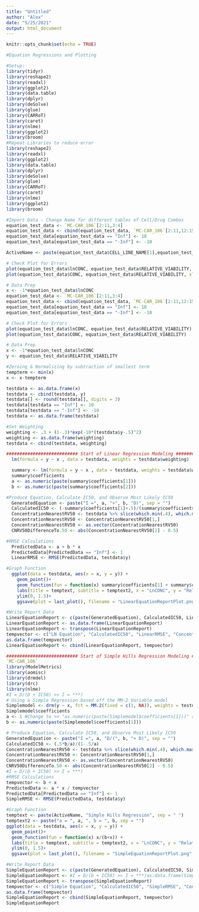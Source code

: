 ```yaml
---
title: "Untitled"
author: "Alex"
date: "5/25/2021"
output: html_document
---
```


```r
knitr::opts_chunk$set(echo = TRUE)
```

```r
#Equation Regressions and Plotting

#Setup:
library(tidyr)
library(reshape2)
library(readxl)
library(ggplot2)
library(data.table)
library(dplyr)
library(deSolve)
library(glue)
library(CARRoT)
library(caret)
library(nlme)
library(ggplot2)
library(broom)
#Repeat Libraries to reduce error
library(reshape2)
library(readxl)
library(ggplot2)
library(data.table)
library(dplyr)
library(deSolve)
library(glue)
library(CARRoT)
library(caret)
library(nlme)
library(ggplot2)
library(broom)

#Import Data - Change Name for different tables of Cell/Drug Combos 
equation_test_data <- `MC-CAR_106`[2:11,3:4]
equation_test_data <- cbind(equation_test_data, `MC-CAR_106`[2:11,12:15])
equation_test_data[equation_test_data == "Inf"] <- 10
equation_test_data[equation_test_data == "-Inf"] <- -10

ActiveName <- paste(equation_test_data$CELL_LINE_NAME[1],equation_test_data$DRUG_ID[2], sep="_")

# Check Plot for Errors 
plot(equation_test_data$lnCONC, equation_test_data$RELATIVE_VIABILITY, xlab = "LnCONC", ylab = "Relative Viability", main = paste(ActiveName, "BasePlot 1", sep = ""))
plot(equation_test_data$CONC, equation_test_data$RELATIVE_VIABILITY, xlab = "CONC", ylab = "Relative Viability", main = paste(ActiveName, "BasePlot 2", sep = ""))

# Data Prep
x <- -1*equation_test_data$lnCONC
equation_test_data <- `MC-CAR_106`[2:11,3:4]
equation_test_data <- cbind(equation_test_data, `MC-CAR_106`[2:11,12:15])
equation_test_data[equation_test_data == "Inf"] <- 10
equation_test_data[equation_test_data == "-Inf"] <- -10

# Check Plot for Errors
plot(equation_test_data$lnCONC, equation_test_data$RELATIVE_VIABILITY)
plot(equation_test_data$CONC, equation_test_data$RELATIVE_VIABILITY)

# Data Prep
x <- -1*equation_test_data$lnCONC
y <- equation_test_data$RELATIVE_VIABILITY

#Zeroing & Normalizing by subtraction of smallest term
tempterm <- min(x)
x <- x-tempterm

testdata <- as.data.frame(x)
testdata <- cbind(testdata, y)
testdata[] <- round(testdata[], digits = 3)
testdata[testdata == "Inf"] <- 10
testdata[testdata == "-Inf"] <- -10
testdata <- as.data.frame(testdata)

#Set Weighting
weighting <- .3 + (1-.3)*exp(-10*(testdata$y-.5)^2)
weighting <- as.data.frame(weighting)
testdata <- cbind(testdata, weighting)
```

```r
########################### Start of Linear Regression Modeling ###########################
  lm(formula = y ~ x , data = testdata, weights = testdata$weighting)

  summary <- lm(formula = y ~ x , data = testdata, weights = testdata$weighting)
  summary$coefficients
  a <- as.numeric(paste(summary$coefficients[1]))
  b <- as.numeric(paste(summary$coefficients[2]))

#Produce Equation, Calculate IC50, and Observe Most Likely IC50
  GeneratedEquation <- paste("I =", a, "+", b, "D)", sep = "")
  CalculatedIC50 <- (-summary$coefficients[1]+.5)/(summary$coefficients[2])
  ConcentrationNearestRV50 <- testdata %>% slice(which.min(.4), which.max(.6))
  ConcentrationNearestRV50 <- ConcentrationNearestRV50[1,]
  ConcentrationNearestRV50 <- as.vector(ConcentrationNearestRV50)
  CNRV50DifferenceTo.50 <- abs(ConcentrationNearestRV50[2] - 0.5)

#RMSE Calculations
  PredictedData <- a + b * x
  PredictedData[PredictedData == "Inf"] <- 1
  LinearRMSE <- RMSE(PredictedData, testdata$y)

#Graph Function
  ggplot(data = testdata, aes(x = x, y = y)) +
    geom_point()+
    geom_function(fun = function(x) summary$coefficients[1] + summary$coefficients[2]*x) +
    labs(title = temptext, subtitle = temptext2, x = "LnCONC", y = "Relative Viability") +
    ylim(0, 1.5)+
    ggsave(plot = last_plot(), filename = "LinearEquationReportPlot.png", width = 4, height = 4, device = NULL)

#Write Report Data 
LinearEquationReport <- c(paste(GeneratedEquation), CalculatedIC50, LinearRMSE, as.vector(ConcentrationNearestRV50[1]), as.vector(ConcentrationNearestRV50[2]),CNRV50DifferenceTo.50)
LinearEquationReport <- as.data.frame(LinearEquationReport)
LinearEquationReport <- transpose(LinearEquationReport)
tempvector <- c("LN Equation", "CalculatedIC50", "LinearRMSE", "Concentration Nearest to RV50","RV Nearest to RV50","Difference between Nearest Value and .5")
as.data.frame(tempvector)
LinearEquationReport <- cbind(LinearEquationReport, tempvector)
```

```r
########################### Start of Simple Hills Regression Modeling ###########################
`MC-CAR_106`
library(ModelMetrics)
library(aomisc)
library(drmdel)
library(drc)
library(nlme)
#I = D/(D + IC50) >> I = ***)
# Using a Simple Regression based off the MM-2 Variable model
Simplemodel <- drm(y ~ x, fct = MM.2(fixed = c(1, NA)), weights = testdata$weighting)
Simplemodel$coefficients
a <- 1 #Change to >> "as.numeric(paste(Simplemodel$coefficients[1]))" and update "b" if not slope of 1
b <- as.numeric(paste(Simplemodel$coefficients[1]))

# Produce Equation, Calculate IC50, and Observe Most Likely IC50
GeneratedEquation <- paste("I =", a, "D/(", b, "+ D)", sep = "")
CalculatedIC50 <- (.5*b/a)/(1-.5/a)
ConcentrationNearestRV50 <- testdata %>% slice(which.min(.4), which.max(.6))
ConcentrationNearestRV50 <- ConcentrationNearestRV50[1,]
ConcentrationNearestRV50 <- as.vector(ConcentrationNearestRV50)
CNRV50DifferenceTo.50 <- abs(ConcentrationNearestRV50[2] - 0.5)
#I = D/(D + IC50) >> I = ***)
#RMSE Calculations
tempvector <- b + x
PredictedData <- a * x / tempvector
PredictedData[PredictedData == "Inf"] <- 1
SimpleRMSE <- RMSE(PredictedData, testdata$y)

#Graph Function
temptext <- paste(ActiveName, "Simple Hills Regression", sep = " ")
temptext2 <- paste("a = ", a, ", b = ", b, sep = "")
ggplot(data = testdata, aes(x = x, y = y)) +
  geom_point()+
  geom_function(fun = function(x) x/(b+x)) +
  labs(title = temptext, subtitle = temptext2, x = "LnCONC", y = "Relative Viability") +
  ylim(0, 1.5)+
  ggsave(plot = last_plot(), filename = "SimpleEquationReportPlot.png", width = 4, height = 4, device = NULL)

#Write Report Data
SimpleEquationReport <- c(paste(GeneratedEquation), CalculatedIC50, SimpleRMSE, as.vector(ConcentrationNearestRV50[1]), as.vector(ConcentrationNearestRV50[2]), CNRV50DifferenceTo.50)
SimpleEquationReport <- #I = D/(D + IC50) >> I = ***)as.data.frame(SimpleEquationReport)
SimpleEquationReport <- transpose(SimpleEquationReport)
tempvector <- c("Simple Equation", "CalculatedIC50", "SimpleRMSE", "Concentration Nearest to RV50","RV Nearest to RV50","Difference between Nearest Value and .5")
as.data.frame(tempvector)
SimpleEquationReport <- cbind(SimpleEquationReport, tempvector)
SimpleEquationReport

```


